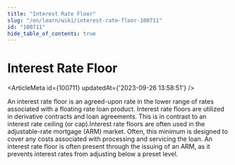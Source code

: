 ```yaml
---
title: "Interest Rate Floor"
slug: "/en/learn/wiki/interest-rate-floor-100711"
id: "100711"
hide_table_of_contents: true
---
```



# Interest Rate Floor

<ArticleMeta id={100711} updatedAt={'2023-09-26 13:58:51'} />
<div className='border-solid border-b border-t-0 my-4 border-[var(--ifm-color-gray-300)]' />

An interest rate floor is an agreed-upon rate in the lower range of rates associated with a floating rate loan product. Interest rate floors are utilized in derivative contracts and loan agreements. This is in contrast to an interest rate ceiling (or cap).Interest rate floors are often used in the adjustable-rate mortgage (ARM) market. Often, this minimum is designed to cover any costs associated with processing and servicing the loan. An interest rate floor is often present through the issuing of an ARM, as it prevents interest rates from adjusting below a preset level.
